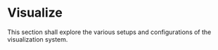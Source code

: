 
<Meta title="Visualize/Intro" />

# Visualize

This section shall explore the various setups and configurations of the visualization system.
